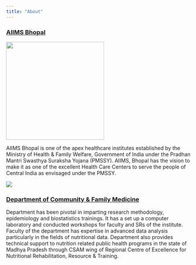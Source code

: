```yaml
---
title: "About"
---
```


### [**AIIMS Bhopal**](https://www.aiimsbhopal.edu.in)

![](images/logo_112.jpeg){fig-align="center" width="266"}

AIIMS Bhopal is one of the apex healthcare institutes established by the Ministry of Health & Family Welfare, Government of India under the Pradhan Mantri Swasthya Suraksha Yojana (PMSSY). AIIMS, Bhopal has the vision to make it as one of the excellent Health Care Centers to serve the people of Central India as envisaged under the PMSSY.

![](images/banner9_1.jpeg)

### [**Department of Community & Family Medicine**](https://aiimsbhopal.edu.in/index_controller/Details?did=11&id=57#SHTM)

Department has been pivotal in imparting research methodology, epidemiology and biostatistics trainings. It has a set up a computer laboratory and conducted workshops for faculty and SRs of the institute. Faculty of the department has expertise in advanced data analysis particularly in the fields of nutritional data. Department also provides technical support to nutrition related public health programs in the state of Madhya Pradesh through CSAM wing of Regional Centre of Excellence for Nutritional Rehabilitation, Resource & Training.
